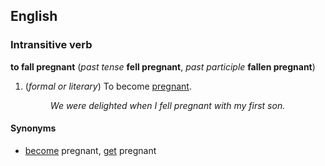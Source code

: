 ==English==
===Intransitive verb===
'''to fall pregnant''' (''past tense'' '''fell pregnant''', ''past participle'' '''fallen pregnant''')

#(''formal or literary'') To become [[pregnant]].
#:''We were delighted when I fell pregnant with my first son.''

====Synonyms====
*[[become]] pregnant, [[get]] pregnant
